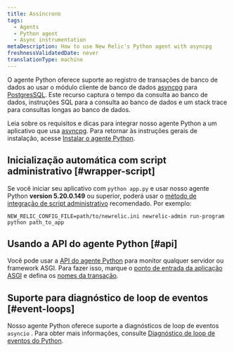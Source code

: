 ```yaml
---
title: Assíncrono
tags:
  - Agents
  - Python agent
  - Async instrumentation
metaDescription: How to use New Relic's Python agent with asyncpg
freshnessValidatedDate: never
translationType: machine
---
```


O agente Python oferece suporte ao registro de transações de banco de dados ao usar o módulo cliente de banco de dados [asyncpg](https://pypi.org/project/asyncpg/) para [PostgresSQL](https://www.postgresql.org/). Este recurso captura o tempo da consulta ao banco de dados, instruções SQL para a consulta ao banco de dados e um stack trace para consultas longas ao banco de dados.

Leia sobre os requisitos e dicas para integrar nosso agente Python a um aplicativo que usa [asyncpg](https://pypi.org/project/asyncpg/). Para retornar às instruções gerais de instalação, acesse [Instalar o agente Python](/docs/agents/python-agent/installation-configuration/python-agent-installation).

## Inicialização automática com script administrativo [#wrapper-script]

Se você iniciar seu aplicativo com `python app.py` e usar nosso agente Python <DNT>**version 5.20.0.149**</DNT> ou superior, poderá usar o [método de integração de script administrativo](/docs/agents/python-agent/installation-configuration/python-agent-installation#integration) recomendado. Por exemplo:

```
NEW_RELIC_CONFIG_FILE=path/to/newrelic.ini newrelic-admin run-program python path_to_app
```

## Usando a API do agente Python [#api]

Você pode usar a [API do agente Python](/docs/agents/python-agent/python-agent-api) para monitor qualquer servidor ou framework ASGI. Para fazer isso, marque o [ponto de entrada da aplicação ASGI](/docs/agents/python-agent/python-agent-api/asgiapplication-python-agent-api) e defina os [nomes da transação](/docs/agents/python-agent/python-agent-api/settransactionname-python-agent-api).

## Suporte para diagnóstico de loop de eventos [#event-loops]

Nosso agente Python oferece suporte a diagnósticos de loop de eventos `asyncio` . Para obter mais informações, consulte [Diagnóstico de loop de eventos do Python](/docs/agents/python-agent/supported-features/python-event-loop-diagnostics).